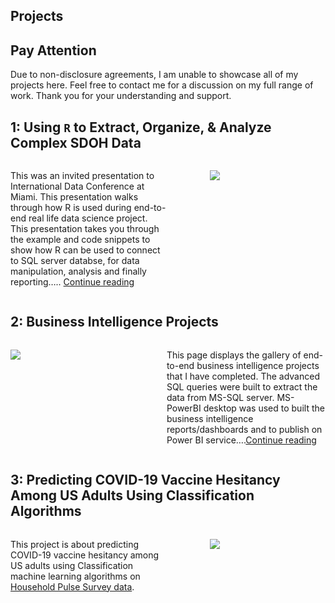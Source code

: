 <head>

<title>Projects</title>

</head>

<body>

<h2>Projects</h2>

::: {.callout-important appearance="default"}
## Pay Attention

Due to non-disclosure agreements, I am unable to showcase all of my projects here. Feel free to contact me for a discussion on my full range of work. Thank you for your understanding and support.
:::

## 1: Using `R` to Extract, Organize, & Analyze Complex SDOH Data

::: columns
::: {.column width="55%"}
This was an invited presentation to International Data Conference at Miami. This presentation walks through how R is used during end-to-end real life data science project.\
This presentation takes you through the example and code snippets to show how R can be used to connect to SQL server databse, for data manipulation, analysis and finally reporting..... [Continue reading](https://rpubs.com/igonz009/953071){target="_blank"}
:::

::: {.column width="5%"}
:::

::: {.column width="40%"}
![](images/DataAnalysisProcess)
:::
:::

## 2: Business Intelligence Projects

::: columns
::: {.column width="40%"}
![](images/ExecutiveSummary)
:::

::: {.column width="5%"}
:::

::: {.column width="55%"}
This page displays the gallery of end-to-end business intelligence projects that I have completed. The advanced SQL queries were built to extract the data from MS-SQL server. MS-PowerBI desktop was used to built the business intelligence reports/dashboards and to publish on Power BI service....[Continue reading](){target="_blank"}
:::
:::

## 3: Predicting COVID-19 Vaccine Hesitancy Among US Adults Using Classification Algorithms

::: columns
::: {.column width="55%"}
This project is about predicting COVID-19 vaccine hesitancy among US adults using Classification machine learning algorithms on [Household Pulse Survey data](https://www.census.gov/programs-surveys/household-pulse-survey/datasets.html).
:::

::: {.column width="5%"}
:::

::: {.column width="40%"}
![](images/CovidVac)
:::
:::

